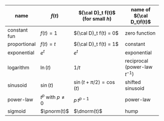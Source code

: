 name | $f(t)$ | ${\cal D}_t f(t)$ (for small $h$) | name of ${\cal D_t}f(t)$
-----|---------|-----------------------------------|--------------------
constant fun  | $f(t) = 1$       | ${\cal D}_t f(t) = 0$      | zero function
proportional  | $f(t) = t$       | ${\cal D}_t f(t) = 1$      | constant
exponential   | $e^t$ | $e^t$    | exponential
logarithm     | $\ln(t)$ | $1/t$ | reciprocal (power-law $t^{-1}$)
sinusoid      | $\sin(t)$ | $\sin(t + \pi/2) = \cos(t)$ | shifted sinusoid
power-law     | $t^p$ with $p\neq 0$    | $p\,t^{p-1}$ | power-law
sigmoid       | $\pnorm(t)$ | $\dnorm(t)$ | hump  

